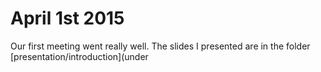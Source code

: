 April 1st 2015
==============

Our first meeting went really well. 
The slides I presented are in the folder [presentation/introduction](under





